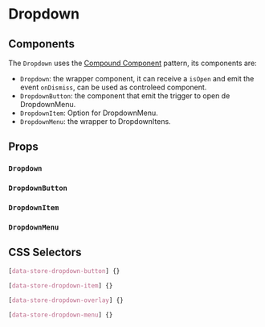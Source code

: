 

# Dropdown

<Canvas>
  <Story id="molecules-dropdown--uncontrolled" />
</Canvas>

## Components

The `Dropdown` uses the [Compound Component](https://kentcdodds.com/blog/compound-components-with-react-hooks) pattern, its components are:

- `Dropdown`: the wrapper component, it can receive a `isOpen` and emit the event `onDismiss`, can be used as controleed component.
- `DropdownButton`: the component that emit the trigger to open de DropdownMenu.
- `DropdownItem`: Option for DropdownMenu.
- `DropdownMenu`: the wrapper to DropdownItens.

## Props

### `Dropdown`

<ArgsTable of={Dropdown} />

### `DropdownButton`

<ArgsTable of={DropdownButton} />

### `DropdownItem`

<ArgsTable of={DropdownItem} />

### `DropdownMenu`

<ArgsTable of={DropdownMenu} />

## CSS Selectors

```css
[data-store-dropdown-button] {}

[data-store-dropdown-item] {}

[data-store-dropdown-overlay] {}

[data-store-dropdown-menu] {}
```
